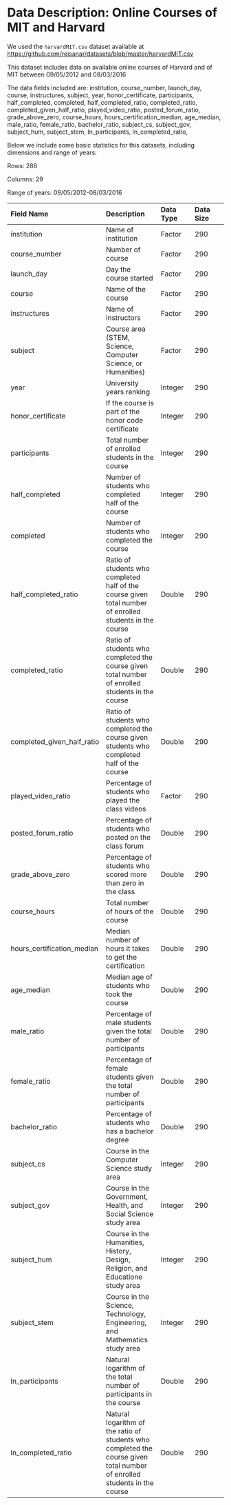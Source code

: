 # Data Description: Online Courses of MIT and Harvard

We used the `harvardMIT.csv` dataset available at 
<https://github.com/reisanar/datasets/blob/master/harvardMIT.csv>

This dataset includes data on available online courses of Harvard and of MIT between 09/05/2012 and 08/03/2016

The data fields included are: institution, course_number, launch_day, course, instructures, subject, year, honor_certificate, participants, half_completed, completed, half_completed_ratio, completed_ratio, completed_given_half_ratio, played_video_ratio, posted_forum_ratio, grade_above_zero, course_hours, hours_certification_median, age_median, male_ratio, female_ratio, bachelor_ratio, subject_cs, subject_gov, subject_hum, subject_stem, ln_participants, ln_completed_ratio, 

Below we include some basic statistics for this datasets, including dimensions and range of years:

Rows: 286

Columns: 29

Range of years: 09/05/2012-08/03/2016

|Field Name | Description | Data Type | Data Size| Format|
|:----------|:---------------|:---------|:------------|
|institution|Name of institution|Factor|290|MITx|
|course_number|Number of course|Factor|290|6.002x|
|launch_day|Day the course started|Factor|290|09/05/2012|
|course|Name of the course|Factor|290|Circuits and Electronics|
|instructures|Name of instructors|Factor|290|Khurram Afridi|
|subject|Course area (STEM, Science, Computer Science, or Humanities)|Factor|290|Science, Technology, Engineering, and Mathematics|
|year|University years ranking|Integer|290|1|
|honor_certificate|If the course is part of the honor code certificate|Integer|290|1|
|participants|Total number of enrolled students in the course|Integer|290|36105|
|half_completed|Number of students who completed half of the course|Integer|290|5431|
|completed|Number of students who completed the course|Integer|290|3003|
|half_completed_ratio| Ratio of students who completed half of the course given total number of enrolled students in the course|Double|290|15.04|
|completed_ratio|Ratio of students who completed the course given total number of enrolled students in the course|Double|290|8.32|
|completed_given_half_ratio|Ratio of students who completed the course given students who completed half of the course|Double|290|54.98|
|played_video_ratio|Percentage of students who played the class videos|Factor|290|83.2|
|posted_forum_ratio|Percentage of students who posted on the class forum|Double|290|8.17|
|grade_above_zero|Percentage of students who scored more than zero in the class|Double|290|28.97|
|course_hours|Total number of hours of the course|Double|290|418.94|
|hours_certification_median|Median number of hours it takes to get the certification|Double|290|64.45|
|age_median|Median age of students who took the course|Double|290|26.0|
|male_ratio|Percentage of male students given the total number of participants|Double|290|88.28|
|female_ratio|Percentage of female students given the total number of participants|Double|290|11.72|
|bachelor_ratio| Percentage of students who has a bachelor degree|Double|290|60.68|
|subject_cs|Course in the Computer Science study area|Integer|290|0|
|subject_gov|Course in the Government, Health, and Social Science study area|Integer|290|0|
|subject_hum|Course in the Humanities, History, Design, Religion, and Educatione study area|Integer|290|0|
|subject_stem|Course in the Science, Technology, Engineering, and Mathematics study area|Integer|290|1|
|ln_participants|Natural logarithm of the total number of participants in the course|Double|290|10.494187	|
|ln_completed_ratio|Natural logarithm of the ratio of students who completed the course given total number of enrolled students in the course|Double|290|2.11866225|
